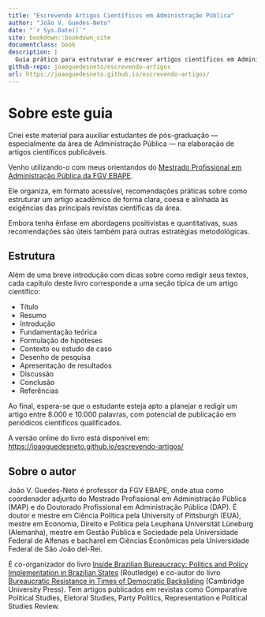 ```yaml
---
title: "Escrevendo Artigos Científicos em Administração Pública"
author: "João V. Guedes-Neto"
date: "`r Sys.Date()`"
site: bookdown::bookdown_site
documentclass: book
description: |
  Guia prático para estruturar e escrever artigos científicos em Administração Pública, com foco em clareza teórica, consistência metodológica e eficiência na escrita. Este livro é baseado em experiências de orientação acadêmica na FGV EBAPE.
github-repo: joaoguedesneto/escrevendo-artigos
url: https://joaoguedesneto.github.io/escrevendo-artigos/
---
```


# Sobre este guia

Criei este material para auxiliar estudantes de pós-graduação — especialmente da área de Administração Pública — na elaboração de artigos científicos publicáveis. 

Venho utilizando-o com meus orientandos do [Mestrado Profissional em Administração Pública da FGV EBAPE](https://ebape.fgv.br/cursos/mestrado-profissional/mestrado-profissional-em-administracao-publica-map).

Ele organiza, em formato acessível, recomendações práticas sobre como estruturar um artigo acadêmico de forma clara, coesa e alinhada às exigências das principais revistas científicas da área.

Embora tenha ênfase em abordagens positivistas e quantitativas, suas recomendações são úteis também para outras estratégias metodológicas.

## Estrutura

Além de uma breve introdução com dicas sobre como redigir seus textos, cada capítulo deste livro corresponde a uma seção típica de um artigo científico:

- Título
- Resumo
- Introdução
- Fundamentação teórica
- Formulação de hipóteses
- Contexto ou estudo de caso
- Desenho de pesquisa
- Apresentação de resultados
- Discussão
- Conclusão
- Referências

Ao final, espera-se que o estudante esteja apto a planejar e redigir um artigo entre 8.000 e 10.000 palavras, com potencial de publicação em periódicos científicos qualificados.

A versão online do livro está disponível em: [https://joaoguedesneto.github.io/escrevendo-artigos/](https://joaoguedesneto.github.io/escrevendo-artigos/)

## Sobre o autor

João V. Guedes-Neto é professor da FGV EBAPE, onde atua como coordenador adjunto do Mestrado Profissional em Administração Pública (MAP) e do Doutorado Profissional em Administração Pública (DAP). É doutor e mestre em Ciência Política pela University of Pittsburgh (EUA), mestre em Economia, Direito e Política pela Leuphana Universität Lüneburg (Alemanha), mestre em Gestão Pública e Sociedade pela Universidade Federal de Alfenas e bacharel em Ciências Econômicas pela Universidade Federal de São João del-Rei.

É co-organizador do livro [Inside Brazilian Bureaucracy: Politics and Policy Implementation in Brazilian States](https://www.routledge.com/Inside-Brazilian-Bureaucracy-Politics-and-Policy-Implementation-in-Brazilian-States/Ames-Guedes-Neto/p/book/9781032939957) (Routledge) e co-autor do livro [Bureaucratic Resistance in Times of Democratic Backsliding](https://www.cambridge.org/core/elements/abs/bureaucratic-resistance-in-times-of-democratic-backsliding/9C391F4058387D8BBD7B4F2D20B1E936) (Cambridge University Press). Tem artigos publicados em revistas como Comparative Political Studies, Eletoral Studies, Party Politics, Representation e Political Studies Review.
